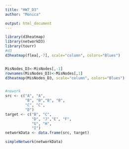 ```yaml
---
title: "HW7_D3"
author: "Monica"

output: html_document
---
```



```r
library(d3heatmap)
library(networkD3)
library(tourr)
#d3 
d3heatmap(flea[,-7], scale="column", colors="Blues")


MisNodes_D3<-MisNodes[,-1]
rownames(MisNodes_D3)<-MisNodes[,1]
d3heatmap(MisNodes_D3, scale="column", colors="Blues")


#nework
src <- c("A", "A", 
         "B", "B","B", "B", 
         "C", "C", 
         "D")
target <- c("B", "C",
            "D", "J","E", "F", 
            "G", "H", 
            "I")
networkData <- data.frame(src, target)

simpleNetwork(networkData)





```

